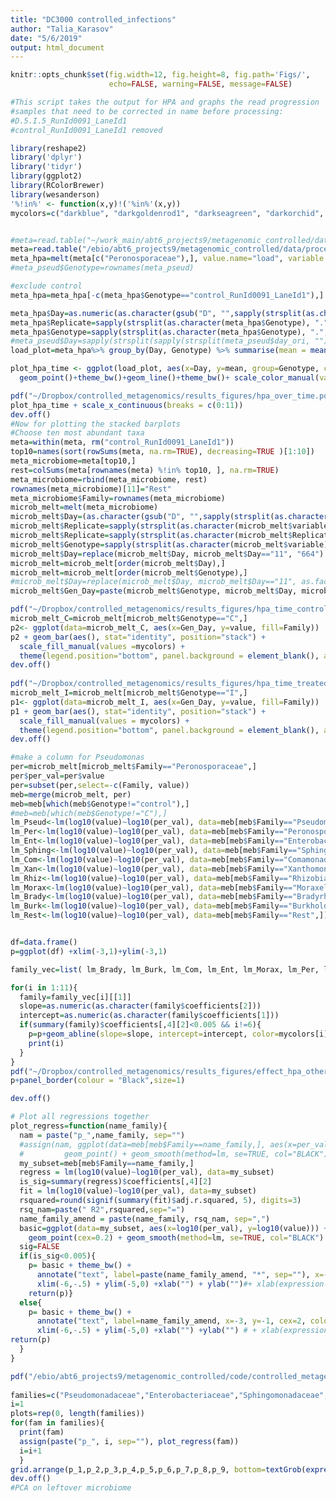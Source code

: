 ```yaml
---
title: "DC3000 controlled_infections"
author: "Talia_Karasov"
date: "5/6/2019"
output: html_document
---
```

```r
knitr::opts_chunk$set(fig.width=12, fig.height=8, fig.path='Figs/',
                      echo=FALSE, warning=FALSE, message=FALSE)
```

```r
#This script takes the output for HPA and graphs the read progression
#samples that need to be corrected in name before processing:
#D.5.I.5_RunId0091_LaneId1
#control_RunId0091_LaneId1 removed

library(reshape2)
library('dplyr')
library('tidyr')
library(ggplot2)
library(RColorBrewer)
library(wesanderson)
'%!in%' <- function(x,y)!('%in%'(x,y))
mycolors=c("darkblue", "darkgoldenrod1", "darkseagreen", "darkorchid", "darkolivegreen1", "lightskyblue", "firebrick", "khaki2", "brown1", "darkorange1", "cyan1", "royalblue4", "darksalmon", "darkblue","royalblue4", "dodgerblue3", "steelblue1", "lightskyblue", "darkseagreen", "darkgoldenrod1", "darkseagreen", "darkorchid", "darkolivegreen1", "brown1", "darkorange1", "cyan1", "darkgrey")


#meta=read.table("~/work_main/abt6_projects9/metagenomic_controlled/data/processed_reads/hpa_infections/meta_family_corrected_per_plant.csv", sep=",", header=T, row.names = 1)
meta=read.table("/ebio/abt6_projects9/metagenomic_controlled/data/processed_reads/hpa_infections/meta_family_corrected_per_plant.csv", sep=",", header=T, row.names = 1)
meta_hpa=melt(meta[c("Peronosporaceae"),], value.name="load", variable.name="Genotype")
#meta_pseud$Genotype=rownames(meta_pseud)

#exclude control
meta_hpa=meta_hpa[-c(meta_hpa$Genotype=="control_RunId0091_LaneId1"),]

meta_hpa$Day=as.numeric(as.character(gsub("D", "",sapply(strsplit(as.character(meta_hpa$Genotype), ".", fixed=TRUE), `[`, 1))))
meta_hpa$Replicate=sapply(strsplit(as.character(meta_hpa$Genotype), ".", fixed=TRUE), `[`,3)
meta_hpa$Genotype=sapply(strsplit(as.character(meta_hpa$Genotype), ".", fixed=TRUE), `[`,2)
#meta_pseud$Day=sapply(strsplit(sapply(strsplit(meta_pseud$day_ori, ""), `[`, 1), "_R"), `[`,2)
load_plot=meta_hpa%>% group_by(Day, Genotype) %>% summarise(mean = mean(load, na.rm=T), se = sd(load, na.rm=T) / length(load))
```


```r
plot_hpa_time <- ggplot(load_plot, aes(x=Day, y=mean, group=Genotype, colour=Genotype))+geom_errorbar(aes(ymin=mean-se, ymax=mean+se), width=.1) +
  geom_point()+theme_bw()+geom_line()+theme_bw()+ scale_color_manual(values = wes_palette(n=2, name="GrandBudapest1"))+ylab("Hpa coverage/Plant coverage")

pdf("~/Dropbox/controlled_metagenomics/results_figures/hpa_over_time.pdf",  useDingbats=FALSE, width=6, height=4)
plot_hpa_time + scale_x_continuous(breaks = c(0:11))
dev.off()
#Now for plotting the stacked barplots
#Choose ten most abundant taxa
meta=within(meta, rm("control_RunId0091_LaneId1"))
top10=names(sort(rowSums(meta, na.rm=TRUE), decreasing=TRUE )[1:10])
meta_microbiome=meta[top10,]
rest=colSums(meta[rownames(meta) %!in% top10, ], na.rm=TRUE)
meta_microbiome=rbind(meta_microbiome, rest)
rownames(meta_microbiome)[11]="Rest"
meta_microbiome$Family=rownames(meta_microbiome)
microb_melt=melt(meta_microbiome)
microb_melt$Day=(as.character(gsub("D", "",sapply(strsplit(as.character(microb_melt$variable), ".", fixed=TRUE), `[`, 1))))
microb_melt$Replicate=sapply(strsplit(as.character(microb_melt$variable), ".", fixed=TRUE), `[`,3)
microb_melt$Replicate=sapply(strsplit(as.character(microb_melt$Replicate), "_", fixed=TRUE), `[`,1)
microb_melt$Genotype=sapply(strsplit(as.character(microb_melt$variable), ".", fixed=TRUE), `[`,2)
microb_melt$Day=replace(microb_melt$Day, microb_melt$Day=="11", "664")
microb_melt=microb_melt[order(microb_melt$Day),]
microb_melt=microb_melt[order(microb_melt$Genotype),]
#microb_melt$Day=replace(microb_melt$Day, microb_melt$Day=="11", as.factor("264"))
microb_melt$Gen_Day=paste(microb_melt$Genotype, microb_melt$Day, microb_melt$Replicate, sep=".")

pdf("~/Dropbox/controlled_metagenomics/results_figures/hpa_time_control.pdf")
microb_melt_C=microb_melt[microb_melt$Genotype=="C",]
p2<- ggplot(data=microb_melt_C, aes(x=Gen_Day, y=value, fill=Family))
p2 + geom_bar(aes(), stat="identity", position="stack") +
  scale_fill_manual(values =mycolors) +
  theme(legend.position="bottom", panel.background = element_blank(), axis.line = element_line(colour = "black")) + guides(fill=guide_legend(nrow=5))+ylim(c(0,0.5))+ylab("Coverage Peronospora/Coverage Plant")
dev.off()
 
pdf("~/Dropbox/controlled_metagenomics/results_figures/hpa_time_treated.pdf")
microb_melt_I=microb_melt[microb_melt$Genotype=="I",]
p1<- ggplot(data=microb_melt_I, aes(x=Gen_Day, y=value, fill=Family))
p1 + geom_bar(aes(), stat="identity", position="stack") +
  scale_fill_manual(values = mycolors) +
  theme(legend.position="bottom", panel.background = element_blank(), axis.line = element_line(colour = "black")) + guides(fill=guide_legend(nrow=5))+ylim(c(0,0.5)) +xlab("Day")+ylab("Coverage Peronospora/Coverage Plant")
dev.off()

#make a column for Pseudomonas
per=microb_melt[microb_melt$Family=="Peronosporaceae",]
per$per_val=per$value
per=subset(per,select=-c(Family, value))
meb=merge(microb_melt, per)
meb=meb[which(meb$Genotype!="control"),]
#meb=meb[which(meb$Genotype!="C"),]
lm_Pseud<-lm(log10(value)~log10(per_val), data=meb[meb$Family=="Pseudomonadaceae",])
lm_Per<-lm(log10(value)~log10(per_val), data=meb[meb$Family=="Peronosporaceae",])
lm_Ent<-lm(log10(value)~log10(per_val), data=meb[meb$Family=="Enterobacteriaceae",])
lm_Sphing<-lm(log10(value)~log10(per_val), data=meb[meb$Family=="Sphingomonadaceae",])
lm_Com<-lm(log10(value)~log10(per_val), data=meb[meb$Family=="Comamonadaceae",])
lm_Xan<-lm(log10(value)~log10(per_val), data=meb[meb$Family=="Xanthomonadaceae",])
lm_Rhiz<-lm(log10(value)~log10(per_val), data=meb[meb$Family=="Rhizobiaceae",])
lm_Morax<-lm(log10(value)~log10(per_val), data=meb[meb$Family=="Moraxellaceae",])
lm_Brady<-lm(log10(value)~log10(per_val), data=meb[meb$Family=="Bradyrhizobiaceae",])
lm_Burk<-lm(log10(value)~log10(per_val), data=meb[meb$Family=="Burkholderiaceae",])
lm_Rest<-lm(log10(value)~log10(per_val), data=meb[meb$Family=="Rest",])


df=data.frame()
p=ggplot(df) +xlim(-3,1)+ylim(-3,1)

family_vec=list( lm_Brady, lm_Burk, lm_Com, lm_Ent, lm_Morax, lm_Per, lm_Pseud, lm_Rest, lm_Rhiz, lm_Sphing, lm_Xan)

for(i in 1:11){
  family=family_vec[i][[1]]
  slope=as.numeric(as.character(family$coefficients[2]))
  intercept=as.numeric(as.character(family$coefficients[1]))
  if(summary(family)$coefficients[,4][2]<0.005 && i!=6){
    p=p+geom_abline(slope=slope, intercept=intercept, color=mycolors[i]) 
    print(i)
  }
}
pdf("~/Dropbox/controlled_metagenomics/results_figures/effect_hpa_other.pdf")
p+panel_border(colour = "Black",size=1)

dev.off()

# Plot all regressions together
plot_regress=function(name_family){
  nam = paste("p_",name_family, sep="")
  #assign(nam, ggplot(data=meb[meb$Family==name_family,], aes(x=per_val, y=value)) +
  #         geom_point() + geom_smooth(method=lm, se=TRUE, col="BLACK") + theme_bw())
  my_subset=meb[meb$Family==name_family,]
  regress = lm(log10(value)~log10(per_val), data=my_subset)
  is_sig=summary(regress)$coefficients[,4][2]
  fit = lm(log10(value)~log10(per_val), data=my_subset)
  rsquared=round(signif(summary(fit)$adj.r.squared, 5), digits=3)
  rsq_nam=paste(" R2",rsquared,sep="=")
  name_family_amend = paste(name_family, rsq_nam, sep=",")
  basic=ggplot(data=my_subset, aes(x=log10(per_val), y=log10(value))) +
    geom_point(cex=0.2) + geom_smooth(method=lm, se=TRUE, col="BLACK")
  sig=FALSE
  if(is_sig<0.005){
    p= basic + theme_bw() +
      annotate("text", label=paste(name_family_amend, "*", sep=""), x=-3, y=-1, cex=2, color="RED") +
      xlim(-6,-.5) + ylim(-5,0) +xlab("") + ylab("")#+ xlab(expression(log[10]~("Hpa Load"))) + ylab(expression(log[10]~("Other Load")))
    return(p)}
  else{
    p= basic + theme_bw() +
      annotate("text", label=name_family_amend, x=-3, y=-1, cex=2, color="RED") +
      xlim(-6,-.5) + ylim(-5,0) +xlab("") +ylab("") # + xlab(expression(log[10]~("Hpa Load"))) + ylab(expression(log[10]~("Other Load"))) 
return(p)
  }
}

pdf("/ebio/abt6_projects9/metagenomic_controlled/code/controlled_metagenomics_git/data/hpa_other_taxa_correlations.pdf")
  
families=c("Pseudomonadaceae","Enterobacteriaceae","Sphingomonadaceae","Comamonadaceae","Xanthomonadaceae","Rhizobiaceae","Moraxellaceae","Bradyrhizobiaceae","Burkholderiaceae","Rest")
i=1
plots=rep(0, length(families))
for(fam in families){
  print(fam)
  assign(paste("p_", i, sep=""), plot_regress(fam))
  i=i+1
  }
grid.arrange(p_1,p_2,p_3,p_4,p_5,p_6,p_7,p_8,p_9, bottom=textGrob(expression(log[10]~"(Peron. Cov./Plant Cov.)")), left=textGrob(expression(log[10]~"(Focal Cov./Plant Cov.)"), rot=90))
dev.off()
#PCA on leftover microbiome

```

